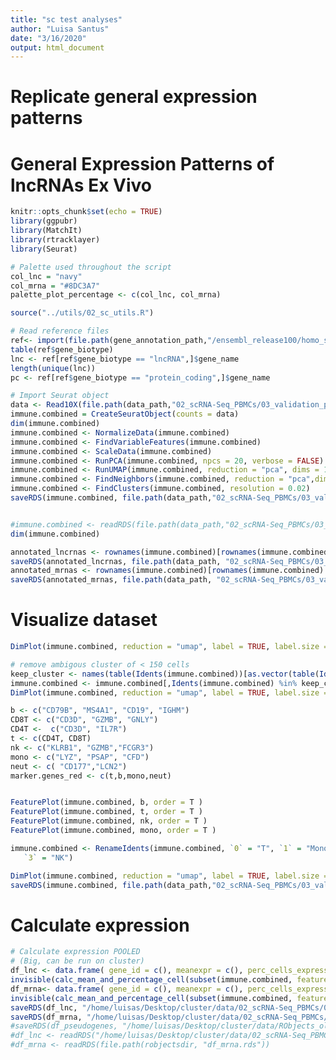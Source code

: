 ```yaml
---
title: "sc test analyses"
author: "Luisa Santus"
date: "3/16/2020"
output: html_document
---
```



# Replicate general expression patterns 
# General Expression Patterns of lncRNAs Ex Vivo


```r
knitr::opts_chunk$set(echo = TRUE)
library(ggpubr)
library(MatchIt)
library(rtracklayer)
library(Seurat)

# Palette used throughout the script
col_lnc = "navy"
col_mrna = "#8DC3A7"
palette_plot_percentage <- c(col_lnc, col_mrna)

source("../utils/02_sc_utils.R")

# Read reference files 
ref<- import(file.path(gene_annotation_path,"/ensembl_release100/homo_sapiens/Homo_sapiens.GRCh38.100.gtf"))
table(ref$gene_biotype)
lnc <- ref[ref$gene_biotype == "lncRNA",]$gene_name
length(unique(lnc))
pc <- ref[ref$gene_biotype == "protein_coding",]$gene_name

# Import Seurat object 
data <- Read10X(file.path(data_path,"02_scRNA-Seq_PBMCs/03_validation_pbmcs_external/01_10xGenomic_10kPBMCs/filtered_gene_bc_matrices/hg19/"))
immune.combined = CreateSeuratObject(counts = data)
dim(immune.combined)
immune.combined <- NormalizeData(immune.combined)
immune.combined <- FindVariableFeatures(immune.combined)
immune.combined <- ScaleData(immune.combined)
immune.combined <- RunPCA(immune.combined, npcs = 20, verbose = FALSE)
immune.combined <- RunUMAP(immune.combined, reduction = "pca", dims = 1:20)
immune.combined <- FindNeighbors(immune.combined, reduction = "pca",dims = 1:20 )
immune.combined <- FindClusters(immune.combined, resolution = 0.02)
saveRDS(immune.combined, file.path(data_path,"02_scRNA-Seq_PBMCs/03_validation_pbmcs_external/01_10xGenomic_10kPBMCs/01_immunecombined_clustered.rds"))


#immune.combined <- readRDS(file.path(data_path,"02_scRNA-Seq_PBMCs/03_validation_pbmcs_external/01_10xGenomic_10kPBMCs/01_immunecombined_idents.rds"))
dim(immune.combined)

annotated_lncrnas <- rownames(immune.combined)[rownames(immune.combined) %in% lnc]
saveRDS(annotated_lncrnas, file.path(data_path, "02_scRNA-Seq_PBMCs/03_validation_pbmcs_external/01_10xGenomic_10kPBMCs/05_stats/all_lncrnas.rds"))
annotated_mrnas <- rownames(immune.combined)[rownames(immune.combined) %in% pc]
saveRDS(annotated_mrnas, file.path(data_path, "02_scRNA-Seq_PBMCs/03_validation_pbmcs_external/01_10xGenomic_10kPBMCs/05_stats/annotated_mrnas.rds"))


```



# Visualize dataset 

```r
DimPlot(immune.combined, reduction = "umap", label = TRUE, label.size = 9)+theme_void()

# remove ambigous cluster of < 150 cells
keep_cluster <- names(table(Idents(immune.combined))[as.vector(table(Idents(immune.combined)) > 150)])
immune.combined <- immune.combined[,Idents(immune.combined) %in% keep_cluster]
DimPlot(immune.combined, reduction = "umap", label = TRUE, label.size = 9)+theme_void()

b <- c("CD79B", "MS4A1", "CD19", "IGHM")
CD8T <- c("CD3D", "GZMB", "GNLY")
CD4T <-  c("CD3D", "IL7R")
t <- c(CD4T, CD8T)
nk <- c("KLRB1", "GZMB","FCGR3")
mono <- c("LYZ", "PSAP", "CFD") 
neut <- c( "CD177","LCN2") 
marker.genes_red <- c(t,b,mono,neut)


FeaturePlot(immune.combined, b, order = T )
FeaturePlot(immune.combined, t, order = T )
FeaturePlot(immune.combined, nk, order = T )
FeaturePlot(immune.combined, mono, order = T )

immune.combined <- RenameIdents(immune.combined, `0` = "T", `1` = "Monocyte", `2` = "B", 
   `3` = "NK")

DimPlot(immune.combined, reduction = "umap", label = TRUE, label.size = 9)+theme_void()
saveRDS(immune.combined, file.path(data_path,"02_scRNA-Seq_PBMCs/03_validation_pbmcs_external/01_10xGenomic_10kPBMCs/01_immunecombined_idents.rds"))
```


# Calculate expression 

```r
# Calculate expression POOLED
# (Big, can be run on cluster)
df_lnc <- data.frame( gene_id = c(), meanexpr = c(), perc_cells_expressing = c(), maxexpr = c(), medianexpr = c(), var = c(), n_cells = c(), tot_cells = c())
invisible(calc_mean_and_percentage_cell(subset(immune.combined, features = annotated_lncrnas), "",df_lnc, 1))
df_mrna<- data.frame( gene_id = c(), meanexpr = c(), perc_cells_expressing = c(), maxexpr = c(), medianexpr = c(), var = c(), n_cells = c(),tot_cells = c())
invisible(calc_mean_and_percentage_cell(subset(immune.combined, features = annotated_mrnas), "",df_mrna, 1))
saveRDS(df_lnc, "/home/luisas/Desktop/cluster/data/02_scRNA-Seq_PBMCs/03_validation_pbmcs_external/01_10xGenomic_10kPBMCs/df_lnc.rds")
saveRDS(df_mrna, "/home/luisas/Desktop/cluster/data/02_scRNA-Seq_PBMCs/03_validation_pbmcs_external/01_10xGenomic_10kPBMCs/df_mrna.rds")
#saveRDS(df_pseudogenes, "/home/luisas/Desktop/cluster/data/RObjects_old/df_pseudogenes.rds")
#df_lnc <- readRDS("/home/luisas/Desktop/cluster/data/02_scRNA-Seq_PBMCs/03_validation_pbmcs_external/01_10xGenomic_10kPBMCs/df_lnc.rds")
#df_mrna <- readRDS(file.path(robjectsdir, "df_mrna.rds"))
```


